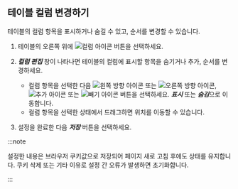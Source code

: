 ## 테이블 컬럼 변경하기

테이블의 컬럼 항목을 표시하거나 숨길 수 있고, 순서를 변경할 수 있습니다.

1. 테이블의 오른쪽 위에 ![컬럼 아이콘](/img/ico-column.svg) 버튼을 선택하세요. 

1. ***컬럼 편집*** 창이 나타나면 테이블의 컬럼에 표시할 항목을 숨기거나 추가, 순서를 변경하세요.

    * 컬럼 항목을 선택한 다음 ![왼쪽 방향 아이콘](/img/left-arrow.svg) 또는 ![오른쪽 방향 아이콘](/img/right-arrow.svg), ![추가 아이콘](/img/ico-add.svg) 또는 ![빼기 아이콘](/img/ico-minus.svg) 버튼을 선택하세요. ***표시*** 또는 ***숨김***으로 이동합니다. 
    * 컬럼 항목을 선택한 상태에서 드래그하면 위치를 이동할 수 있습니다.

1. 설정을 완료한 다음 ***저장*** 버튼을 선택하세요.

:::note

설정한 내용은 브라우저 쿠키값으로 저장되어 페이지 새로 고침 후에도 상태를 유지합니다. 쿠키 삭제 또는 기타 이유로 설정 간 오류가 발생하면 초기화합니다.

:::